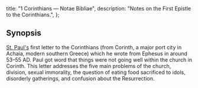  title: "1 Corinthians — Notae Bibliae",
  description: "Notes on the First Epistle to the Corinthians.",
};

<Initial text="First Corinthians"/>

## Synopsis

[St. Paul's](/people/saints/apostles/paul) first letter to the Corinthians (from Corinth, a major port city in Achaia, modern southern Greece) which he wrote from Ephesus in around 53–55 AD. Paul got word that things were not going well within the church in Corinth. This letter addresses the five main problems of the church, division, sexual immorality, the question of eating food sacrificed to idols, disorderly gatherings, and confusion about the Resurrection.
